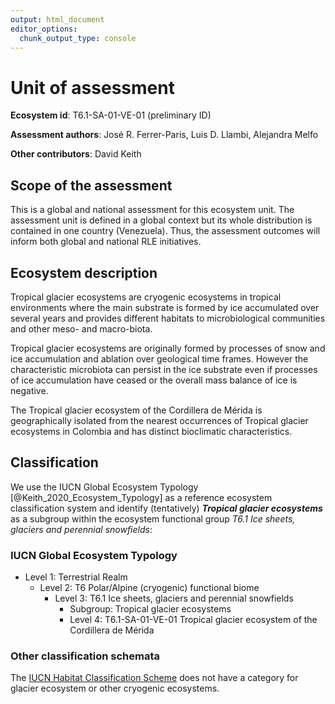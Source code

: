 ```yaml
---
output: html_document
editor_options: 
  chunk_output_type: console
---
```

# Unit of assessment

**Ecosystem id**: T6.1-SA-01-VE-01 (preliminary ID)

**Assessment authors**: José R. Ferrer-Paris, Luis D. Llambi, Alejandra Melfo

**Other contributors**: David Keith

## Scope of the assessment

This is a global and national assessment for this ecosystem unit. The assessment unit is defined in a global context but its whole distribution is contained in one country (Venezuela). Thus, the assessment outcomes will inform both global and national RLE initiatives.

## Ecosystem description

Tropical glacier ecosystems are cryogenic ecosystems in tropical environments where the main substrate is formed by ice accumulated over several years and provides different habitats to microbiological communities and other meso- and macro-biota.

Tropical glacier ecosystems are originally formed by processes of snow and ice accumulation and ablation over geological time frames. However the characteristic microbiota can persist in the ice substrate even if processes of ice accumulation have ceased or the overall mass balance of ice is negative.

The Tropical glacier ecosystem of the Cordillera de Mérida is geographically isolated from the nearest occurrences of Tropical glacier ecosystems in Colombia and has distinct bioclimatic characteristics.

## Classification

We use the IUCN Global Ecosystem Typology [@Keith_2020_Ecosystem_Typology] as a reference ecosystem classification system and identify (tentatively) ***Tropical glacier ecosystems*** as a subgroup within the ecosystem functional group _T6.1 Ice sheets, glaciers and perennial snowfields_:

### IUCN Global Ecosystem Typology

- Level 1: Terrestrial Realm
  - Level 2: T6 Polar/Alpine (cryogenic) functional biome
    - Level 3: T6.1 Ice sheets, glaciers and perennial snowfields
      - Subgroup: Tropical glacier ecosystems
      - Level 4: T6.1-SA-01-VE-01 Tropical glacier ecosystem of the Cordillera de Mérida

### Other classification schemata

The [IUCN Habitat Classification Scheme](https://www.iucnredlist.org/resources/habitat-classification-scheme) does not have a category for glacier ecosystem or other cryogenic ecosystems.